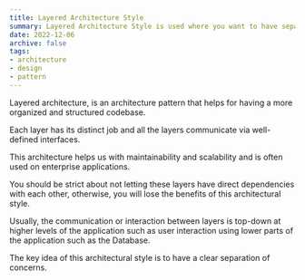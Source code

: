 ```yaml
---
title: Layered Architecture Style
summary: Layered Architecture Style is used where you want to have separations of concers.
date: 2022-12-06
archive: false
tags:
- architecture
- design
- pattern
---
```


Layered architecture, is an architecture pattern that helps for having a more
organized and structured codebase.

Each layer has its distinct job and all the layers communicate via well-defined interfaces.

This architecture helps us with maintainability and scalability and is often used on enterprise applications.

You should be strict about not letting these layers have direct dependencies with each other, otherwise, you will lose the benefits of this architectural style.

Usually, the communication or interaction between layers is top-down at higher levels of the application such as user interaction using lower parts of the application such as the Database.

The key idea of this architectural style is to have a clear separation of concerns.

